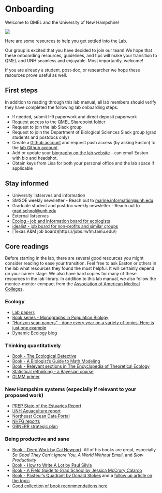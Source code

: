 # Onboarding {#onboarding}

Welcome to QMEL and the University of New Hampshire!

![](img/forestgump.gif)

Here are some resources to help you get settled into the Lab.  

Our group is excited that you have decided to join our team! We hope that these onboarding resources, guidelines, and tips will make your transition to QMEL and UNH seamless and enjoyable. Most importantly, welcome!  

If you are already a student, post-doc, or researcher we hope these resources prove useful as well.  

## First steps

In addition to reading through this lab manual, all lab members should verify they have completed the following lab onboarding steps:

- If needed, submit I-9 paperwork and direct deposit paperwork
- Request access to the [QMEL Sharepoint folder](https://universitysystemnh.sharepoint.com/teams/QuantMarineEcologyLab/SitePages/ProjectHome.aspx)
- Request to join the lab Slack group
- Request to join the Department of Biological Sciences Slack group (grad students and postdocs only)
- Create a [Github account](https://github.com/) and request push access (by asking Easton) to the [lab Github account](https://github.com/QuantMarineEcoLab).
- Add or update your [biography on the lab website](https://quantmarineecolab.github.io/team/) - can email Easton with bio and headshot. 
- Obtain keys from Lisa for both your personal office and the lab space if applicable

## Stay informed 

- University listserves and information
 * SMSOE weekly newsletter - Reach out to [marine.information@unh.edu](mailto:marine.information@unh.edu)  
 * Graduate student and postdoc weekly newsletter - Reach out to [grad.school@unh.edu](mailto:grad.school@unh.edu)  
- External listserves
 * [Ecolog - job and information board for ecologists](https://esa.org/membership/ecolog/)  
 * [idealist - job board for non-profits and similar groups](https://www.idealist.org/en)  
 * [Texas A&M job board)(https://jobs.rwfm.tamu.edu/)


## Core readings

Before starting in the lab, there are several good resources you might consider reading to ease your transition. Feel free to ask Easton or others in the lab what resources they found the most helpful. It will certainly depend on your career stage. We also have hard copies for many of these resources in the lab library. In addition to this lab manual, we also follow the mentee-mentor compact from the [Association of American Medical Colleges](https://store.aamc.org/downloadable/download/sample/sample_id/99/).

### Ecology

- [Lab papers](https://quantmarineecolab.github.io/publications/)
- [Book series - Monographs in Population Biology](https://press.princeton.edu/series/monographs-in-population-biology?srsltid=AfmBOoqkv1gGzkg26PKr3E_-jybPuH_EOJbaaiUoARjeUaEaKzb4Ndfz)
- ["Horizon scan papers" - done every year on a variety of topics. Here is just one example](https://www.cell.com/trends/ecology-evolution/fulltext/S0169-5347(19)30299-X?dgcid=raven_jbs_etoc_email)
- [Dynamic Ecology blog](https://dynamicecology.wordpress.com/)

### Thinking quantitatively

- [Book - The Ecological Detective](https://press.princeton.edu/books/paperback/9780691034973/the-ecological-detective?srsltid=AfmBOorWhtoC1RHcY3t5ahaqXNOGS93DuGb_D9TgZpb1K1D9kdhDOCmX)
- [Book - A Biologist's Guide to Math Modeling](https://press.princeton.edu/books/hardcover/9780691123448/a-biologists-guide-to-mathematical-modeling-in-ecology-and-evolution?srsltid=AfmBOooMlBswx-iP8Lebg6NcCY-u_xtggCamTJQFzQiz17e4zXy0dXNO)
- [Book - Relevant sections in The Encyclopedia of Theoretical Ecology](https://press.princeton.edu/books/hardcover/9780691123448/a-biologists-guide-to-mathematical-modeling-in-ecology-and-evolution?srsltid=AfmBOooMlBswx-iP8Lebg6NcCY-u_xtggCamTJQFzQiz17e4zXy0dXNO)
- [Statistical rethinking - a Bayesian course](https://xcelab.net/rm/)
- [GLMM primer](https://www.sciencedirect.com/science/article/pii/S0169534709000196?via%3Dihub)



### New Hampshire systems (especially if relevant to your proposed work)

- [PREP State of the Estuaries Report](https://www.stateofourestuaries.org/2023-reports/sooe-report)
- [UNH Aquaculture report](https://colsa.unh.edu/new-hampshire-agricultural-experiment-station/latest-research/inspired-research-reports-nh-agricultural-experiment-station/inspired-aquaculture-report-2024)
- [Northeast Ocean Data Portal](https://www.northeastoceandata.org/)
- [NHFG reports](https://www.wildlife.nh.gov/saltwater-fisheries-new-hampshire/marine-fisheries-research-surveys-and-reports)
- [GBNERR strategic plan](https://www.greatbay.org/wp-content/uploads/2020/01/GBNERR-2020-2025-Mgmt-Plan-DRAFT-01-23-20-LoRez-2.pdf)


### Being productive and sane 

- [Book - Deep Work by Cal Newport](https://www.amazon.com/Deep-Work-Focused-Success-Distracted/dp/1455586692). All of his books are great, especially *So Good They Can't Ignore You*, *A World Without Email*, and *Slow Productivity*
- [Book - How to Write A Lot by Paul Silvia](https://www.amazon.com/How-Write-Lot-Practical-Productive/dp/1591477433)
- [Book - A Field Guide to Grad School by Jessica McCrory Calarco](https://press.princeton.edu/books/paperback/9780691201092/a-field-guide-to-grad-school)
- [Book - Pasteur’s Quadrant by Donald Stokes](https://www.brookings.edu/books/pasteurs-quadrant/) and a [follow up article on the topic](https://academic.oup.com/pnasnexus/article/1/3/pgac092/6615485)
- [Good collection of book recommendations here](https://fromphdtolife.com/resources/recommended-reading/)









